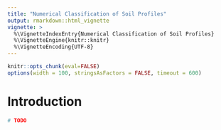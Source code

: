 ```yaml
---
title: "Numerical Classification of Soil Profiles"
output: rmarkdown::html_vignette
vignette: >
  %\VignetteIndexEntry{Numerical Classification of Soil Profiles}
  %\VignetteEngine{knitr::knitr}
  %\VignetteEncoding{UTF-8}
---
```


```r
knitr::opts_chunk(eval=FALSE)
options(width = 100, stringsAsFactors = FALSE, timeout = 600)
```

# Introduction

```r
# TODO
```

